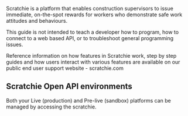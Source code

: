 Scratchie is a platform that enables construction supervisors to issue immediate, on-the-spot rewards for workers who demonstrate safe work attitudes and behaviours.

This guide is not intended to teach a developer how to program, how to connect to a web based API, or to troubleshoot general programming issues.

Reference information on how features in Scratchie work, step by step guides and how users interact with various features are available on our public end user support website - scratchie.com

## Scratchie Open API environments

Both your Live (production) and Pre-live (sandbox) platforms can be managed by accessing the scratchie.